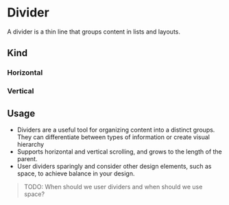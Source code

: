 

<Meta of={DividerStories} />

# Divider

A divider is a thin line that groups content in lists and layouts.

<Canvas of={DividerStories.DividerStory} />

## Kind

### Horizontal

<Canvas of={DividerStories.DividerStory} />

### Vertical

<Canvas of={DividerStories.DividerVerticalStory} />

## Usage

- Dividers are a useful tool for organizing content into a distinct groups. They can differentiate between types of information or create visual hierarchy
- Supports horizontal and vertical scrolling, and grows to the length of the parent.
- User dividers sparingly and consider other design elements, such as space, to achieve balance in your design.

> TODO: When should we user dividers and when should we use space?
